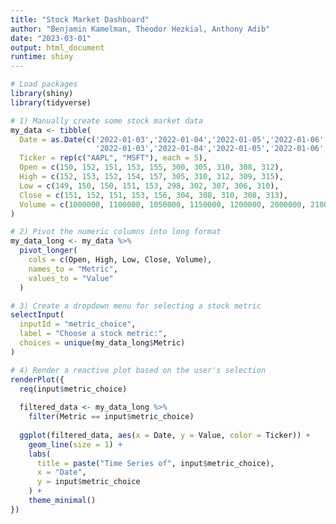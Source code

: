 ```yaml
---
title: "Stock Market Dashboard"
author: "Benjamin Kamelman, Theodor Hezkial, Anthony Adib"
date: "2023-03-01"
output: html_document
runtime: shiny
---
```


```r
# Load packages
library(shiny)
library(tidyverse)

# 1) Manually create some stock market data
my_data <- tibble(
  Date = as.Date(c('2022-01-03','2022-01-04','2022-01-05','2022-01-06','2022-01-07',
                   '2022-01-03','2022-01-04','2022-01-05','2022-01-06','2022-01-07')),
  Ticker = rep(c("AAPL", "MSFT"), each = 5),
  Open = c(150, 152, 151, 153, 155, 300, 305, 310, 308, 312),
  High = c(152, 153, 152, 154, 157, 305, 310, 312, 309, 315),
  Low = c(149, 150, 150, 151, 153, 298, 302, 307, 306, 310),
  Close = c(151, 152, 151, 153, 156, 304, 308, 310, 308, 313),
  Volume = c(1000000, 1100000, 1050000, 1150000, 1200000, 2000000, 2100000, 2050000, 2150000, 2200000)
)

# 2) Pivot the numeric columns into long format
my_data_long <- my_data %>%
  pivot_longer(
    cols = c(Open, High, Low, Close, Volume),
    names_to = "Metric",
    values_to = "Value"
  )

# 3) Create a dropdown menu for selecting a stock metric
selectInput(
  inputId = "metric_choice",
  label = "Choose a stock metric:",
  choices = unique(my_data_long$Metric)
)

# 4) Render a reactive plot based on the user's selection
renderPlot({
  req(input$metric_choice)
  
  filtered_data <- my_data_long %>%
    filter(Metric == input$metric_choice)
  
  ggplot(filtered_data, aes(x = Date, y = Value, color = Ticker)) +
    geom_line(size = 1) +
    labs(
      title = paste("Time Series of", input$metric_choice),
      x = "Date",
      y = input$metric_choice
    ) +
    theme_minimal()
})
```